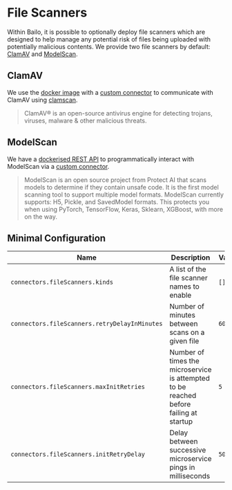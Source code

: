 
# File Scanners

Within Bailo, it is possible to optionally deploy file scanners which are designed to help manage any potential risk of
files being uploaded with potentially malicious contents. We provide two file scanners by default:
[ClamAV](https://www.clamav.net/) and [ModelScan](https://github.com/protectai/modelscan).

## ClamAV

We use the [docker image](https://hub.docker.com/r/clamav/clamav) with a
[custom connector](https://github.com/gchq/Bailo/blob/main/backend/src/connectors/fileScanning/clamAv.ts) to communicate
with ClamAV using [clamscan](https://www.npmjs.com/package/clamscan).

> ClamAV® is an open-source antivirus engine for detecting trojans, viruses, malware & other malicious threats.

## ModelScan

We have a [dockerised REST API](https://github.com/gchq/Bailo/tree/main/lib/modelscan_api) to programmatically interact
with ModelScan via a
[custom connector](https://github.com/gchq/Bailo/blob/main/backend/src/connectors/fileScanning/modelScan.ts).

> ModelScan is an open source project from Protect AI that scans models to determine if they contain unsafe code. It is
> the first model scanning tool to support multiple model formats. ModelScan currently supports: H5, Pickle, and
> SavedModel formats. This protects you when using PyTorch, TensorFlow, Keras, Sklearn, XGBoost, with more on the way.

## Minimal Configuration

| Name                                          | Description                                                                           | Value  |
| --------------------------------------------- | ------------------------------------------------------------------------------------- | ------ |
| `connectors.fileScanners.kinds`               | A list of the file scanner names to enable                                            | `[]`   |
| `connectors.fileScanners.retryDelayInMinutes` | Number of minutes between scans on a given file                                       | `60`   |
| `connectors.fileScanners.maxInitRetries`      | Number of times the microservice is attempted to be reached before failing at startup | `5`    |
| `connectors.fileScanners.initRetryDelay`      | Delay between successive microservice pings in milliseconds                           | `5000` |


